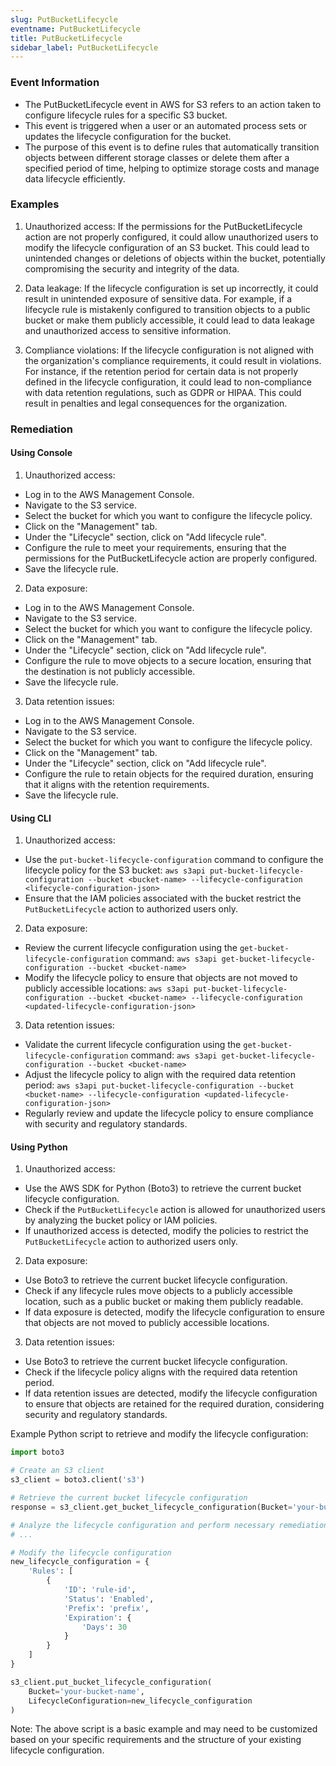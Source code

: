 ```yaml
--- 
slug: PutBucketLifecycle
eventname: PutBucketLifecycle
title: PutBucketLifecycle
sidebar_label: PutBucketLifecycle
---
```

                       
### Event Information

- The PutBucketLifecycle event in AWS for S3 refers to an action taken to configure lifecycle rules for a specific S3 bucket.
- This event is triggered when a user or an automated process sets or updates the lifecycle configuration for the bucket.
- The purpose of this event is to define rules that automatically transition objects between different storage classes or delete them after a specified period of time, helping to optimize storage costs and manage data lifecycle efficiently.


### Examples

1. Unauthorized access: If the permissions for the PutBucketLifecycle action are not properly configured, it could allow unauthorized users to modify the lifecycle configuration of an S3 bucket. This could lead to unintended changes or deletions of objects within the bucket, potentially compromising the security and integrity of the data.

2. Data leakage: If the lifecycle configuration is set up incorrectly, it could result in unintended exposure of sensitive data. For example, if a lifecycle rule is mistakenly configured to transition objects to a public bucket or make them publicly accessible, it could lead to data leakage and unauthorized access to sensitive information.

3. Compliance violations: If the lifecycle configuration is not aligned with the organization's compliance requirements, it could result in violations. For instance, if the retention period for certain data is not properly defined in the lifecycle configuration, it could lead to non-compliance with data retention regulations, such as GDPR or HIPAA. This could result in penalties and legal consequences for the organization.

### Remediation

#### Using Console

1. Unauthorized access:
- Log in to the AWS Management Console.
- Navigate to the S3 service.
- Select the bucket for which you want to configure the lifecycle policy.
- Click on the "Management" tab.
- Under the "Lifecycle" section, click on "Add lifecycle rule".
- Configure the rule to meet your requirements, ensuring that the permissions for the PutBucketLifecycle action are properly configured.
- Save the lifecycle rule.

2. Data exposure:
- Log in to the AWS Management Console.
- Navigate to the S3 service.
- Select the bucket for which you want to configure the lifecycle policy.
- Click on the "Management" tab.
- Under the "Lifecycle" section, click on "Add lifecycle rule".
- Configure the rule to move objects to a secure location, ensuring that the destination is not publicly accessible.
- Save the lifecycle rule.

3. Data retention issues:
- Log in to the AWS Management Console.
- Navigate to the S3 service.
- Select the bucket for which you want to configure the lifecycle policy.
- Click on the "Management" tab.
- Under the "Lifecycle" section, click on "Add lifecycle rule".
- Configure the rule to retain objects for the required duration, ensuring that it aligns with the retention requirements.
- Save the lifecycle rule.

#### Using CLI

1. Unauthorized access:
- Use the `put-bucket-lifecycle-configuration` command to configure the lifecycle policy for the S3 bucket: 
  `aws s3api put-bucket-lifecycle-configuration --bucket <bucket-name> --lifecycle-configuration <lifecycle-configuration-json>`
- Ensure that the IAM policies associated with the bucket restrict the `PutBucketLifecycle` action to authorized users only.

2. Data exposure:
- Review the current lifecycle configuration using the `get-bucket-lifecycle-configuration` command:
  `aws s3api get-bucket-lifecycle-configuration --bucket <bucket-name>`
- Modify the lifecycle policy to ensure that objects are not moved to publicly accessible locations:
  `aws s3api put-bucket-lifecycle-configuration --bucket <bucket-name> --lifecycle-configuration <updated-lifecycle-configuration-json>`

3. Data retention issues:
- Validate the current lifecycle configuration using the `get-bucket-lifecycle-configuration` command:
  `aws s3api get-bucket-lifecycle-configuration --bucket <bucket-name>`
- Adjust the lifecycle policy to align with the required data retention period:
  `aws s3api put-bucket-lifecycle-configuration --bucket <bucket-name> --lifecycle-configuration <updated-lifecycle-configuration-json>`
- Regularly review and update the lifecycle policy to ensure compliance with security and regulatory standards.

#### Using Python

1. Unauthorized access:
- Use the AWS SDK for Python (Boto3) to retrieve the current bucket lifecycle configuration.
- Check if the `PutBucketLifecycle` action is allowed for unauthorized users by analyzing the bucket policy or IAM policies.
- If unauthorized access is detected, modify the policies to restrict the `PutBucketLifecycle` action to authorized users only.

2. Data exposure:
- Use Boto3 to retrieve the current bucket lifecycle configuration.
- Check if any lifecycle rules move objects to a publicly accessible location, such as a public bucket or making them publicly readable.
- If data exposure is detected, modify the lifecycle configuration to ensure that objects are not moved to publicly accessible locations.

3. Data retention issues:
- Use Boto3 to retrieve the current bucket lifecycle configuration.
- Check if the lifecycle policy aligns with the required data retention period.
- If data retention issues are detected, modify the lifecycle configuration to ensure that objects are retained for the required duration, considering security and regulatory standards.

Example Python script to retrieve and modify the lifecycle configuration:

```python
import boto3

# Create an S3 client
s3_client = boto3.client('s3')

# Retrieve the current bucket lifecycle configuration
response = s3_client.get_bucket_lifecycle_configuration(Bucket='your-bucket-name')

# Analyze the lifecycle configuration and perform necessary remediation actions
# ...

# Modify the lifecycle configuration
new_lifecycle_configuration = {
    'Rules': [
        {
            'ID': 'rule-id',
            'Status': 'Enabled',
            'Prefix': 'prefix',
            'Expiration': {
                'Days': 30
            }
        }
    ]
}

s3_client.put_bucket_lifecycle_configuration(
    Bucket='your-bucket-name',
    LifecycleConfiguration=new_lifecycle_configuration
)
```

Note: The above script is a basic example and may need to be customized based on your specific requirements and the structure of your existing lifecycle configuration.


 